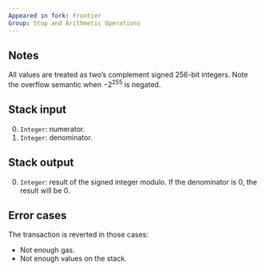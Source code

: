 ```yaml
---
Appeared in fork: Frontier
Group: Stop and Arithmetic Operations
---
```


## Notes

All values are treated as two’s complement signed 256-bit integers. Note the overflow semantic when −2<sup>255</sup> is negated.

## Stack input

0. `Integer`: numerator.
1. `Integer`: denominator.

## Stack output

0. `Integer`: result of the signed integer modulo. If the denominator is 0, the result will be 0.

## Error cases

The transaction is reverted in those cases:
- Not enough gas.
- Not enough values on the stack.

